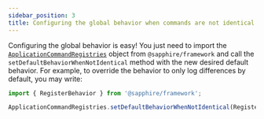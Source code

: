```yaml
---
sidebar_position: 3
title: Configuring the global behavior when commands are not identical
---
```


Configuring the global behavior is easy! You just need to import the
[`ApplicationCommandRegistries`][application-command-registry] object from `@sapphire/framework` and call the
`setDefaultBehaviorWhenNotIdentical` method with the new desired default behavior. For example, to override the behavior
to only log differences by default, you may write:

```typescript ts2esm2cjs
import { RegisterBehavior } from '@sapphire/framework';

ApplicationCommandRegistries.setDefaultBehaviorWhenNotIdentical(RegisterBehavior.LogToConsole);
```

[application-command-registry]: ../../../../../Documentation/api-framework/classes/ApplicationCommandRegistry-1
